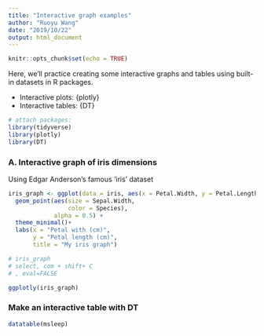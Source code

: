 ```yaml
---
title: "Interactive graph examples"
author: "Ruoyu Wang"
date: "2019/10/22"
output: html_document
---
```


```r
knitr::opts_chunk$set(echo = TRUE)
```

Here, we'll practice creating some interactive graphs and tables using built-in datasets in R packages.

- Interactive plots: {plotly}
- Interactive tables: {DT}

```r
# attach packages:
library(tidyverse)
library(plotly)
library(DT)
```

### A. Interactive graph of iris dimensions

Using Edgar Anderson's famous 'iris' dataset
```r

iris_graph <- ggplot(data = iris, aes(x = Petal.Width, y = Petal.Length)) +
  geom_point(aes(size = Sepal.Width, 
                 color = Species),
             alpha = 0.5) +
  theme_minimal()+
  labs(x = "Petal with (cm)", 
       y = "Petal length (cm)",
       title = "My iris graph")

# iris_graph
# select, com + shift+ C
# , eval=FALSE

ggplotly(iris_graph)

```

### Make an interactive table with DT
```r
datatable(msleep)
```


